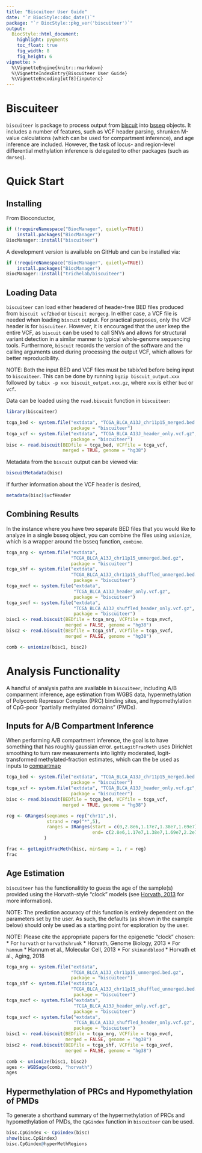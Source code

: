 ```yaml
---
title: "Biscuiteer User Guide"
date: "`r BiocStyle::doc_date()`"
package: "`r BiocStyle::pkg_ver('biscuiteer')`"
output:
  BiocStyle::html_document:
    highlight: pygments
    toc_float: true
    fig_width: 8
    fig_height: 6
vignette: >
  %\VignetteEngine{knitr::rmarkdown}
  %\VignetteIndexEntry{Biscuiteer User Guide}
  %\VignetteEncoding[utf8]{inputenc}
---
```


# Biscuiteer

`biscuiteer` is package to process output from
[biscuit](https://github.com/zwdzwd/biscuit) into
[bsseq](https://bioconductor.org/packages/bsseq) objects. It includes a number
of features, such as VCF header parsing, shrunken M-value calculations (which
can be used for compartment inference), and age inference are included. However,
the task of locus- and region-level differential methylation inference is
delegated to other packages (such as `dmrseq`).

# Quick Start

## Installing

From Bioconductor,
```r
if (!requireNamespace("BiocManager", quietly=TRUE))
    install.packages("BiocManager")
BiocManager::install("biscuiteer")
```

A development version is available on GitHub and can be installed via:
```r
if (!requireNamespace("BiocManager", quietly=TRUE))
    install.packages("BiocManager")
BiocManager::install("trichelab/biscuiteer")
```

## Loading Data

`biscuiteer` can load either headered of header-free BED files produced from
`biscuit vcf2bed` or `biscuit mergecg`. In either case, a VCF file is needed
when loading `biscuit` output. For practical purposes, only the VCF header is
for `biscuiteer`. However, it is encouraged that the user keep the entire VCF,
as `biscuit` can be used to call SNVs and allows for structural variant
detection in a similar manner to typical whole-genome sequencing tools.
Furthermore, `biscuit` records the version of the software and the calling
arguments used during processing the output VCF, which allows for better
reproducibility.

NOTE: Both the input BED and VCF files must be tabix'ed before being input to
`biscuiteer`. This can be done by running `bgzip biscuit_output.xxx` followed by
`tabix -p xxx biscuit_output.xxx.gz`, where `xxx` is either `bed` or `vcf`.

Data can be loaded using the `read.biscuit` function in `biscuiteer`:
```r
library(biscuiteer)

tcga_bed <- system.file("extdata", "TCGA_BLCA_A13J_chr11p15_merged.bed.gz",
                        package = "biscuiteer")
tcga_vcf <- system.file("extdata", "TCGA_BLCA_A13J_header_only.vcf.gz",
                        package = "biscuiteer")
bisc <- read.biscuit(BEDfile = tcga_bed, VCFfile = tcga_vcf,
                     merged = TRUE, genome = "hg38")
```

Metadata from the `biscuit` output can be viewed via:
```r
biscuitMetadata(bisc)
```

If further information about the VCF header is desired,
```r
metadata(bisc)$vcfHeader
```

## Combining Results

In the instance where you have two separate BED files that you would like to
analyze in a single bsseq object, you can combine the files using `unionize`,
which is a wrapper around the bsseq function, `combine`.
```r
tcga_mrg <- system.file("extdata",
                        "TCGA_BLCA_A13J_chr11p15_unmerged.bed.gz",
                        package = "biscuiteer")
tcga_shf <- system.file("extdata",
                        "TCGA_BLCA_A13J_chr11p15_shuffled_unmerged.bed.gz",
                         package = "biscuiteer")
tcga_mvcf <- system.file("extdata",
                         "TCGA_BLCA_A13J_header_only.vcf.gz",
                         package = "biscuiteer")
tcga_svcf <- system.file("extdata",
                         "TCGA_BLCA_A13J_shuffled_header_only.vcf.gz",
                         package = "biscuiteer")
bisc1 <- read.biscuit(BEDfile = tcga_mrg, VCFfile = tcga_mvcf,
                      merged = FALSE, genome = "hg38")
bisc2 <- read.biscuit(BEDfile = tcga_shf, VCFfile = tcga_svcf,
                      merged = FALSE, genome = "hg38")

comb <- unionize(bisc1, bisc2)
```

# Analysis Functionality

A handful of analysis paths are available in `biscuiteer`, including A/B
comparment inference, age estimation from WGBS data, hypermethylation of
Polycomb Repressor Complex (PRC) binding sites, and hypomethylation of
CpG-poor "partially methylated domains" (PMDs).

## Inputs for A/B Compartment Inference

When performing A/B compartment inference, the goal is to have something that
has roughly gaussian error. `getLogitFracMeth` uses Dirichlet smoothing to turn
raw measurements into lightly moderated, logit-transformed methylated-fraction
estimates, which can the be used as inputs to
[compartmap](https://bioconductor.org/packages/release/bioc/html/compartmap.html)

```r
tcga_bed <- system.file("extdata", "TCGA_BLCA_A13J_chr11p15_merged.bed.gz",
                        package = "biscuiteer")
tcga_vcf <- system.file("extdata", "TCGA_BLCA_A13J_header_only.vcf.gz",
                        package = "biscuiteer")
bisc <- read.biscuit(BEDfile = tcga_bed, VCFfile = tcga_vcf,
                     merged = TRUE, genome = "hg38")

reg <- GRanges(seqnames = rep("chr11",5),
               strand = rep("*",5),
               ranges = IRanges(start = c(0,2.8e6,1.17e7,1.38e7,1.69e7),
                                end= c(2.8e6,1.17e7,1.38e7,1.69e7,2.2e7))
              )

frac <- getLogitFracMeth(bisc, minSamp = 1, r = reg)
frac
```


## Age Estimation

`biscuiteer` has the functionalitity to guess the age of the sample(s) provided
using the Horvath-style "clock" models (see
[Horvath, 2013](https://genomebiology.biomedcentral.com/articles/10.1186/gb-2013-14-10-r115)
for more information).

NOTE: The prediction accuracy of this function is entirely dependent on the
parameters set by the user. As such, the defaults (as shown in the example
below) should only be used as a starting point for exploration by the user.

NOTE: Please cite the appropriate papers for the epigenetic "clock" chosen:
* For `horvath` or `horvathshrunk`
    * Horvath, Genome Biology, 2013
* For `hannum`
    * Hannum et al., Molecular Cell, 2013
* For `skinandblood`
    * Horvath et al., Aging, 2018

```r
tcga_mrg <- system.file("extdata",
                        "TCGA_BLCA_A13J_chr11p15_unmerged.bed.gz",
                        package = "biscuiteer")
tcga_shf <- system.file("extdata",
                        "TCGA_BLCA_A13J_chr11p15_shuffled_unmerged.bed.gz",
                         package = "biscuiteer")
tcga_mvcf <- system.file("extdata",
                         "TCGA_BLCA_A13J_header_only.vcf.gz",
                         package = "biscuiteer")
tcga_svcf <- system.file("extdata",
                         "TCGA_BLCA_A13J_shuffled_header_only.vcf.gz",
                         package = "biscuiteer")
bisc1 <- read.biscuit(BEDfile = tcga_mrg, VCFfile = tcga_mvcf,
                      merged = FALSE, genome = "hg38")
bisc2 <- read.biscuit(BEDfile = tcga_shf, VCFfile = tcga_svcf,
                      merged = FALSE, genome = "hg38")

comb <- unionize(bisc1, bisc2)
ages <- WGBSage(comb, "horvath")
ages
```

## Hypermethylation of PRCs and Hypomethylation of PMDs

To generate a shorthand summary of the hypermethylation of PRCs and
hypomethylation of PMDs, the `CpGindex` function in `biscuiteer` can be used.

```r
bisc.CpGindex <- CpGindex(bisc)
show(bisc.CpGindex)
bisc.CpGindex@hyperMethRegions
```
